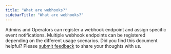```yaml
---
title: "What are webhooks?"
sidebarTitle: "What are webhooks?"
---
```


Admins and Operators can register a webhook endpoint and assign specific event notifications. Multiple webhook endpoints can be registered depending on the different usage scenarios.
<Tip>Did you find this document helpful? Please [submit feedback](https://forms.zohopublic.com/cobo/form/DocumentFeedbackForm/formperma/QvLOhxJv1_JMsJ-1dleZ8Itb_7rzN-LtgvsDdxosoVI?referrername=manuals) to share your thoughts with us.</Tip>